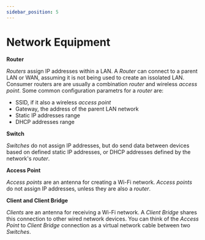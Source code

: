 ```yaml
---
sidebar_position: 5
---
```


# Network Equipment

**Router**

_Routers_ assign IP addresses within a LAN.
A _Router_ can connect to a parent LAN or WAN, assuming it is not being used to create an issolated LAN.
Consumer routers are are usually a combination _router_ and wireless _access point_.
Some common configuration parametrs for a _router_ are:

- SSID, if it also a wireless _access point_
- Gateway, the address of the parent LAN network
- Static IP addresses range
- DHCP addresses range

**Switch**

_Switches_ do not assign IP addresses, but do send data between devices based on defined static IP addresses, or DHCP addresses defined by the network's _router_.

**Access Point**

_Access points_ are an antenna for creating a Wi-Fi network.
_Access points_ do not assign IP addresses, unless they are also a _router_.

**Client and Client Bridge**

_Clients_ are an antenna for receiving a Wi-Fi network.
A _Client Bridge_ shares this connection to other wired network devices.
You can think of the _Access Point_ to _Client Bridge_ connection as a virtual network cable between two _Switches_.

